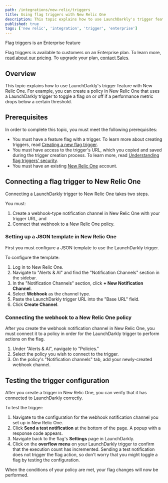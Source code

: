 ```yaml
---
path: /integrations/new-relic/triggers
title: Using flag triggers with New Relic One
description: This topic explains how to use LaunchDarkly's trigger feature with New Relic One.
published: true
tags: ['new relic', 'integration', 'trigger', 'enterprise']
---
```


<Callout intent="primary">
<CalloutTitle>Flag triggers is an Enterprise feature</CalloutTitle>
<CalloutDescription>

Flag triggers is available to customers on an Enterprise plan. To learn more, [read about our pricing](https://launchdarkly.com/pricing/). To upgrade your plan, [contact Sales](https://launchdarkly.com/contact-sales/).

</CalloutDescription>
</Callout>

## Overview

This topic explains how to use LaunchDarkly's trigger feature with New Relic One. For example, you can create a policy in New Relic One that uses a LaunchDarkly trigger to toggle a flag on or off if a performance metric drops below a certain threshold.

## Prerequisites

In order to complete this topic, you must meet the following prerequisites:

* You must have a feature flag with a trigger. To learn more about creating triggers, read [Creating a new flag trigger](/home/feature-workflows/triggers#creating-a-new-flag-trigger).
* You must have access to the trigger's URL, which you copied and saved during the trigger creation process. To learn more, read [Understanding flag triggers' security](/home/feature-workflows/triggers#understanding-flag-triggers-security).
* You must have an existing [New Relic One](https://one.newrelic.com/) account.

## Connecting a flag trigger to New Relic One

Connecting a LaunchDarkly trigger to New Relic One takes two steps.

You must:

1. Create a webhook-type notification channel in New Relic One with your trigger URL, and
2. Connect that webhook to a New Relic One policy.

### Setting up a JSON template in New Relic One

First you must configure a JSON template to use the LaunchDarkly trigger.

To configure the template:

1. Log in to New Relic One.
2. Navigate to "Alerts & AI" and find the "Notification Channels" section in the sidebar.
3. In the "Notification Channels" section, click **+ New Notification Channel**.
4. Select **Webhook** as the channel type.
5. Paste the LaunchDarkly trigger URL into the "Base URL" field.
6. Click **Create Channel**.

### Connecting the webhook to a New Relic One policy

After you create the webhook notification channel in New Relic One, you must connect it to a policy in order for the LaunchDarkly trigger to perform actions on the flag.

1. Under "Alerts & AI", navigate to "Policies."
2. Select the policy you wish to connect to the trigger.
3. On the policy's "Notification channels" tab, add your newly-created webhook channel.

## Testing the trigger configuration

After you create a trigger in New Relic One, you can verify that it has connected to LaunchDarkly correctly.

To test the trigger:
1. Navigate to the configuration for the webhook notification channel you set up in New Relic One.
2. Click **Send a test notification** at the bottom of the page. A popup with a response code appears.
3. Navigate back to the flag's **Settings** page in LaunchDarkly.
4. Click on the **overflow menu** on your LaunchDarkly trigger to confirm that the execution count has incremented. Sending a test notification does not trigger the flag action, so don't worry that you might toggle a flag by testing the configuration.

When the conditions of your policy are met, your flag changes will now be performed.
